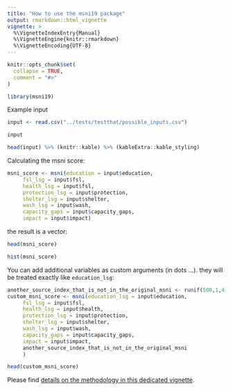 ```yaml
---
title: "How to use the msni19 package"
output: rmarkdown::html_vignette
vignette: >
  %\VignetteIndexEntry{Manual}
  %\VignetteEngine{knitr::rmarkdown}
  %\VignetteEncoding{UTF-8}
---
```


```r
knitr::opts_chunk$set(
  collapse = TRUE,
  comment = "#>"
)
```



```r
library(msni19)
```

Example input

```r
input <- read.csv("../tests/testthat/possible_inputs.csv")
```

```r
input
```

```r

head(input) %>% (knitr::kable) %>% (kableExtra::kable_styling)

```

Calculating the msni score:

```r
msni_score <- msni(education = input$education,
     fsl_lsg = input$fsl,
     health_lsg = input$fsl,
     protection_lsg = input$protection,
     shelter_lsg = input$shelter,
     wash_lsg = input$wash,
     capacity_gaps = input$capacity_gaps,
     impact = input$impact)

```

the result is a vector:

```r
head(msni_score)

```


```r
hist(msni_score)
```

You can add additional variables as custom arguments (in dots ...). they will be treated exactly like `education_lsg`:

```r
another_source_index_that_is_not_in_the_original_msni <- runif(500,1,4)
custom_msni_score <- msni(education_lsg = input$education,
     fsl_lsg = input$fsl,
     health_lsg = input$health,
     protection_lsg = input$protection,
     shelter_lsg = input$shelter,
     wash_lsg = input$wash,
     capacity_gaps = input$capacity_gaps,
     impact = input$impact,
     another_source_index_that_is_not_in_the_original_msni
     )

head(custom_msni_score)
```



Please find <a href = "Methodology.html">details on the methodology in this dedicated vignette</a>.

